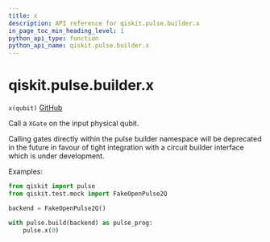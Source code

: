 ```yaml
---
title: x
description: API reference for qiskit.pulse.builder.x
in_page_toc_min_heading_level: 1
python_api_type: function
python_api_name: qiskit.pulse.builder.x
---
```


<span id="qiskit-pulse-builder-x" />

# qiskit.pulse.builder.x

<span id="qiskit.pulse.builder.x" />

`x(qubit)` [GitHub](https://github.com/qiskit/qiskit/tree/stable/0.16/qiskit/pulse/builder.py "view source code")

Call a `XGate` on the input physical qubit.

<Admonition title="Note" type="note">
  Calling gates directly within the pulse builder namespace will be deprecated in the future in favour of tight integration with a circuit builder interface which is under development.
</Admonition>

Examples:

```python
from qiskit import pulse
from qiskit.test.mock import FakeOpenPulse2Q

backend = FakeOpenPulse2Q()

with pulse.build(backend) as pulse_prog:
    pulse.x(0)
```

